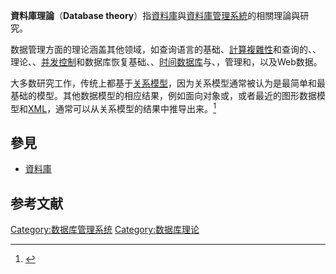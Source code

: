{{noteTA
|G1=IT
}}
'''資料庫理論'''（'''Database theory'''）指[[資料庫|資料庫]]與[[資料庫管理系統|資料庫管理系統]]的相關理論與研究。

数据管理方面的理论涵盖其他领域，如查询语言的基础、[[計算複雜性理論|計算複雜性]]和查询的{{le|表达能力 (计算机科学)|Expressive power (computer science)|表达能力}}、{{le|有限模型理论|Finite model theory}}、{{le|数据库设计|Database design}}理论、{{le|依附理论 (数据库理论)|Dependency theory (database theory)|依附理论}}、[[并发控制|并发控制]]和数据库恢复基础、{{le|演绎数据库|Deductive database}}、[[时间数据库|时间数据库]]与{{le|空间数据库|Spatial database}}、{{le|实时数据库|Real-time database}}，管理{{le|不确定数据|Uncertain data}}和{{le|概率数据库|Probabilistic database}}，以及Web数据。

大多数研究工作，传统上都基于[[关系模型|关系模型]]，因为关系模型通常被认为是最简单和最基础的模型。其他数据模型的相应结果，例如面向对象或{{le|半结构模型|Semi-structured model}}，或者最近的图形数据模型和[[XML|XML]]，通常可以从关系模型的结果中推导出来。<ref>{{cite web|title=A website on the Theoretical Foundations of Data Management|url=http://databasetheory.org/|language=en|access-date=2019-03-31|archive-url=https://web.archive.org/web/20190130053548/https://databasetheory.org/|archive-date=2019-01-30|dead-url=yes}}</ref>

== 參見 ==
* [[資料庫|資料庫]]

== 参考文献 ==
{{Reflist}}

{{Database}}
{{Compsci-stub}}

[[Category:数据库管理系统|Category:数据库管理系统]]
[[Category:数据库理论|Category:数据库理论]]
